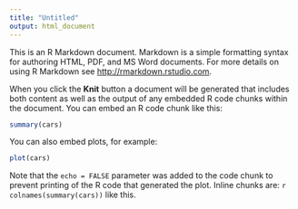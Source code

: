```yaml
---
title: "Untitled"
output: html_document
---
```

This is an R Markdown document. Markdown is a simple formatting syntax
for authoring HTML, PDF, and MS Word documents. For more details on
using R Markdown see <http://rmarkdown.rstudio.com>.

When you click the **Knit** button a document will be generated that
includes both content as well as the output of any embedded R code
chunks within the document. You can embed an R code chunk like this:

```r
summary(cars)
```
You can also embed plots, for example:

```r
plot(cars)
```
Note that the `echo = FALSE` parameter was added to the code chunk to
prevent printing of the R code that generated the plot. Inline chunks
are: `r colnames(summary(cars))` like this.

